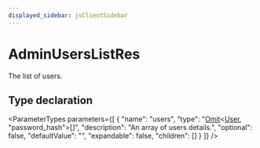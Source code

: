 ```yaml
---
displayed_sidebar: jsClientSidebar
---
```



# AdminUsersListRes

The list of users.

## Type declaration

<ParameterTypes parameters={[
  {
    "name": "users",
    "type": "[Omit](internal.Omit.mdx)&#60;[User](../classes/internal.User.mdx), \"password_hash\"&#62;[]",
    "description": "An array of users details.",
    "optional": false,
    "defaultValue": "",
    "expandable": false,
    "children": []
  }
]} />
